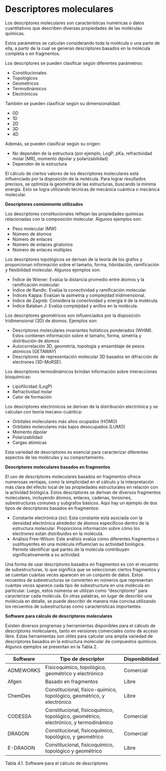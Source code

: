 # Descriptores moleculares

Los descriptores moleculares son características numéricas o datos cuantitativos que describen diversas propiedades de las moléculas químicas. 

Estos parámetros se calculan considerando toda la molécula o una parte de ella, a partir de la cual se generan descriptores basados en la molécula completa o en fragmentos.

Los descriptores se pueden clasificar según diferentes parámetros:

- Constitucionales
- Topológicos
- Geométricos
- Termodinámicos
- Electrónicos

También se pueden clasificar según su dimensionalidad:

- 0D
- 1D
- 2D
- 3D
- 4D

Además, se pueden clasificar según su origen:

- No dependen de la estructura (por ejemplo, LogP, pKa, refractividad molar [MR], momento dipolar y polarizabilidad)
- Dependen de la estructura

El cálculo de ciertos valores de los descriptores moleculares está influenciado por la disposición de la molécula. Para lograr resultados precisos, se optimiza la geometría de las estructuras, buscando la mínima energía. Esto se logra utilizando técnicas de mecánica cuántica o mecánica molecular.

**Descriptores comúnmente utilizados**

Los descriptores constitucionales reflejan las propiedades químicas relacionadas con la composición molecular. Algunos ejemplos son:

- Peso molecular (MW)
- Número  de átomos
- Número de enlaces
- Número de enlaces giratorios
- Número de enlaces múltiples

Los descriptores topológicos se derivan de la teoría de los grafos y proporcionan información sobre el tamaño, forma, hibridación, ramificación y flexibilidad molecular. Algunos ejemplos son:

- Índice de Wiener: Evalúa la distancia promedio entre átomos y la ramificación molecular.
- Índice de Randic: Evalúa la conectividad y ramificación molecular.
- Índices Kappa: Evalúan la asimetría y complejidad tridimensional.
- Índice de Zagreb: Considera la conectividad y energía π de la molécula.
- Índice Balaban J: Evalúa complejidad y anillos en la molécula.

Los descriptores geométricos son influenciados por la disposición tridimensional (3D) de átomos. Ejemplos son:

- Descriptores moleculares invariantes holísticos ponderados (WHIM). Estos contienen información sobre el tamaño, forma, simetría y distribución de átomos
- Autocorrelación 3D, geometría, topología y ensamblaje de pesos atómicos (GETAWAY)
- Descriptores de representación molecular 3D basados en difracción de electrones (3D-MoRSE).

Los descriptores termodinámicos brindan información sobre interacciones bioquímicas:

- Lipofilicidad (LogP)
- Refractividad molar
- Calor de formación

Los descriptores electrónicos se derivan de la distribución electrónica y se calculan con teoría mecano-cuántica:

- Orbitales moleculares más altos ocupados (HOMO)
- Orbitales moleculares más bajos desocupados (LUMO)
- Momento dipolar
- Polarizabilidad
- Cargas atómicas

Esta variedad de descriptores es esencial para caracterizar diferentes aspectos de las moléculas y su comportamiento.

**Descriptores moleculares basados en fragmentos**

El uso de descriptores moleculares basados en fragmentos ofrece numerosas ventajas, como la simplicidad en el cálculo y la interpretación más clara del efecto local de las propiedades estructurales en relación con la actividad biológica. Estos descriptores se derivan de diversos fragmentos moleculares, incluyendo átomos, enlaces, cadenas, torsiones, subestructuras comunes y subgrafos básicos. Aquí hay un ejemplo de dos tipos de descriptores basados en fragmentos: 

- Constante electrónica (σx):  Esta constante está asociada con la densidad electrónica alrededor de átomos específicos dentro de la estructura molecular. Proporciona información sobre cómo los electrones están distribuidos en la molécula.
- Análisis Free-Wilson: Este análisis evalúa cómo diferentes fragmentos o sustituyentes en una molécula influencian su actividad biológica. Permite identificar qué partes de la molécula contribuyen significativamente a su actividad.

Una forma de usar descriptores basados en fragmentos es con el recuento de subestructuras, lo que significa que se seleccionan ciertos fragmentos y se cuentan cuántas veces aparecen en un conjunto de datos. Estos recuentos de subestructuras se convierten en números que representan cuántas veces aparece cada tipo de subestructura en una molécula en particular. Luego, estos números se utilizan como "descriptores" para caracterizar cada molécula. En otras palabras, en lugar de describir una molécula en detalle, se puede describir de manera más concisa utilizando los recuentos de subestructuras como características importantes.

**Software para cálculo de descriptores moleculares**

Existen diversos programas y herramientas disponibles para el cálculo de descriptores moleculares, tanto en versiones comerciales como de acceso libre. Estas herramientas son útiles para calcular una amplia variedad de descriptores basados en la estructura molecular de compuestos químicos. Algunos ejemplos se presentan en la Tabla 2.

| Software   | Tipo de descriptor                                                                  | Disponibilidad |
|------------|-------------------------------------------------------------------------------------|----------------|
| ADMEWORKS  | Físicoquímico, topológico, geométrico y electrónico                                 | Comercial      |
| Afgen      | Basado en fragmentos                                                                | Libre          |
| ChemDes    | Constitucional, físico-químico, topológico, geométrico, y electrónico               | Libre          |
| CODESSA    | Constitucional, fisicoquímico, topológico, geométrico, electrónico, y termodinámico | Comercial      |
| DRAGON     | Constitucional, fisicoquímico, topológico, y geométrico                             | Comercial      |
| E-DRAGON   | Constitucional, fisicoquímico, topológico y geométrico                              | Libre          |

Tabla 4.1. Software para el cálculo de descriptores.
